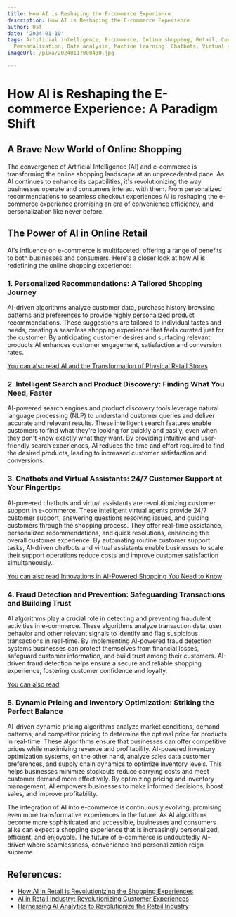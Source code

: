 ```yaml
---
title: How AI is Reshaping the E-commerce Experience
description: How AI is Reshaping the E-commerce Experience
author: Usf
date: '2024-01-10'
tags: Artificial intelligence, E-commerce, Online shopping, Retail, Consumer behavior,
  Personalization, Data analysis, Machine learning, Chatbots, Virtual shopping assistants
imageUrl: /pixa/20240117000430.jpg

---
```

# **How AI is Reshaping the E-commerce  Experience: A Paradigm Shift**

## A Brave New World of Online Shopping

The convergence  of Artificial Intelligence (AI) and e-commerce  is transforming the online shopping  landscape  at an unprecedented pace.  As AI continues to enhance its capabilities, it's revolutionizing the way businesses operate and consumers interact with them. From personalized recommendations to seamless checkout experiences AI is reshaping the e-commerce experience promising an era of convenience efficiency, and personalization like never before.

## The Power of AI in  Online Retail

AI's  influence on e-commerce is multifaceted, offering a range of benefits  to both businesses and consumers. Here's a closer look at how AI is redefining the online shopping experience:

### 1. Personalized Recommendations: A Tailored  Shopping Journey

AI-driven algorithms  analyze customer data, purchase  history browsing patterns and preferences to provide highly personalized product recommendations. These suggestions are tailored to individual  tastes  and needs, creating a seamless shopping experience that feels curated just for  the customer. By anticipating customer desires and surfacing relevant products  AI enhances customer engagement, satisfaction and conversion rates.

[You can also read AI and the Transformation of Physical Retail Stores](AI%20and%20the%20Transformation%20of%20Physical%20Retail%20Stores)


### 2. Intelligent Search and Product Discovery: Finding What You Need, Faster

AI-powered search engines and product discovery  tools leverage natural language processing (NLP) to understand customer queries and deliver accurate and relevant results. These intelligent search features enable customers  to find what they're looking  for quickly and easily, even  when they don't know exactly what they  want. By providing  intuitive  and user-friendly search experiences,  AI reduces the time and effort required to find the desired products, leading to increased customer satisfaction and conversions.

### 3. Chatbots and Virtual Assistants: 24/7 Customer Support at Your Fingertips

AI-powered chatbots and  virtual assistants are revolutionizing customer support in e-commerce. These intelligent virtual agents provide  24/7 customer support, answering questions resolving  issues, and guiding customers through the  shopping  process. They offer  real-time assistance, personalized recommendations, and quick resolutions, enhancing the overall customer experience. By automating routine customer support tasks, AI-driven chatbots and virtual assistants  enable businesses to scale their support operations reduce costs and improve customer satisfaction  simultaneously.

[You can also read Innovations in AI-Powered  Shopping You Need to Know](Innovations%20in%20AI-Powered%20Shopping%20You%20Need%20to%20Know)


###  4. Fraud  Detection and Prevention: Safeguarding Transactions and Building Trust

AI algorithms play a crucial role in detecting and preventing  fraudulent activities in e-commerce. These algorithms analyze transaction data, user behavior  and other relevant signals to identify  and flag  suspicious transactions in real-time. By implementing AI-powered fraud detection systems businesses can  protect themselves  from financial losses, safeguard  customer information, and build trust among their customers. AI-driven fraud  detection  helps  ensure a secure and reliable shopping experience, fostering customer confidence  and loyalty.

[You can also read ]()


### 5. Dynamic Pricing and Inventory Optimization: Striking the  Perfect Balance

AI-driven dynamic pricing algorithms analyze market conditions, demand patterns, and competitor pricing to determine the optimal price for products  in real-time. These algorithms ensure that businesses can offer competitive prices while maximizing revenue and profitability. AI-powered inventory optimization systems, on the  other hand, analyze sales data customer preferences, and supply  chain dynamics to optimize inventory levels. This helps businesses minimize stockouts reduce carrying costs and meet customer demand more  effectively. By optimizing pricing and inventory management, AI empowers businesses to make informed decisions, boost sales, and  improve profitability.

The integration of AI into e-commerce is  continuously evolving, promising even more transformative experiences in the future. As AI algorithms become more sophisticated and accessible,  businesses and consumers alike can expect a shopping experience that is increasingly personalized,  efficient, and  enjoyable. The future of e-commerce is  undoubtedly AI-driven where seamlessness,  convenience and personalization reign supreme.

## References:
- [How AI in Retail is Revolutionizing the Shopping Experiences](https://appinventiv.com/blog/impact-of-ai-in-retail/)
- [AI in Retail Industry: Revolutionizing Customer Experiences](https://www.nextechar.com/blog/ai-in-retail-industry)
- [Harnessing AI Analytics to Revolutionize the Retail Industry](https://linkretail.com/harnessing-ai-analytics-to-revolutionize-the-retail-industry/)
